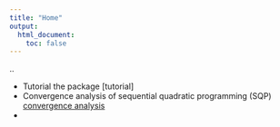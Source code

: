 ```yaml
---
title: "Home"
output:
  html_document:
    toc: false
---
```


..

*  Tutorial the package [tutorial]
*  Convergence analysis of sequential quadratic programming (SQP) [convergence analysis]
*  

[intro]: https://stephenslab.github.io/mixopt/mixopt.html
[convergence analysis]: https://stephenslab.github.io/mixopt/conv_analysis.html
